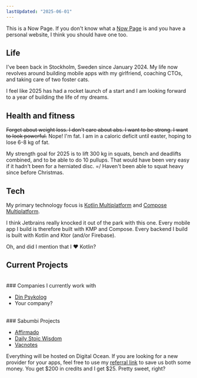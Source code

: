 ```yaml
---
lastUpdated: "2025-06-01"
---
```


This is a Now Page. If you don't know what a [Now Page](https://nownownow.com/about) is and you have a personal website, I think you should have one too.
<br/>
## Life

I've been back in Stockholm, Sweden since January 2024. My life now revolves around building mobile apps with my girlfriend, <Link href="/cto-coaching">coaching CTOs</Link>, and taking care of two foster cats.

I feel like 2025 has had a rocket launch of a start and I am looking forward to a year of building the life of my dreams.
<br/>
## Health and fitness

~~Forget about weight loss. I don't care about abs. I want to be strong. I want to look powerful.~~ Nope! I'm fat. I am in a caloric deficit until easter, hoping to lose 6-8 kg of fat. 

My strength goal for 2025 is to lift 300 kg in squats, bench and deadlifts combined, and to be able to do 10 pullups. That would have been very easy if it hadn't been for a herniated disc. =/ Haven't been able to squat heavy since before Christmas. 
<br/>
## Tech

My primary technology focus is [Kotlin Multiplatform](https://kotlinlang.org/docs/multiplatform.html) and [Compose Multiplatform](https://www.jetbrains.com/compose-multiplatform/). 

I think Jetbrains really knocked it out of the park with this one. Every mobile app I build is therefore built with KMP and Compose. Every backend I build is built with Kotlin and Ktor (and/or Firebase).

Oh, and did I mention that I ❤️ Kotlin?
<br/>
## Current Projects
<br/>
### Companies I currently work with

- [Din Psykolog](https://dinpsykolog.se/)
- <Link href="/cto-coaching">Your company?</Link>
<br/>
### Sabumbi Projects

- [Affirmado](https://affirmado.com/?ref=nyblomio)
- [Daily Stoic Wisdom](https://dailystoicwisdom.app/?ref=nyblomio)
- [Vacnotes](https://vacnotes.com?ref=nyblomio)

Everything will be hosted on Digital Ocean. If you are looking for a new provider for your apps, feel free to use my [referral link](https://m.do.co/c/52c509c9280e) to save us both some money. You get $200 in credits and I get $25. Pretty sweet, right?